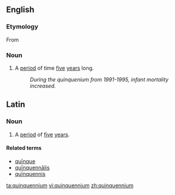 ==English==

===Etymology===
From {{etyl|la|en}} {{term|quinquennium|lang=la}}

===Noun===
{{en-noun|pl=quinquenniums|pl2=quinquennia}}
# A [[period]] of time [[five]] [[year]]s long.
#: ''During the quinquenium from 1991-1995, infant mortality increased.''

==Latin==

===Noun===
{{la-noun|quīnquennium|quinquennii|quīnquenniī|n|second}}

# A [[period]] of [[five]] [[year]]s.

====Related terms====
*[[quinque#Latin|quīnque]]
*[[quinquennalis#Latin|quīnquennālis]]
*[[quinquennis#Latin|quīnquennis]]

[[ta:quinquennium]]
[[vi:quinquennium]]
[[zh:quinquennium]]